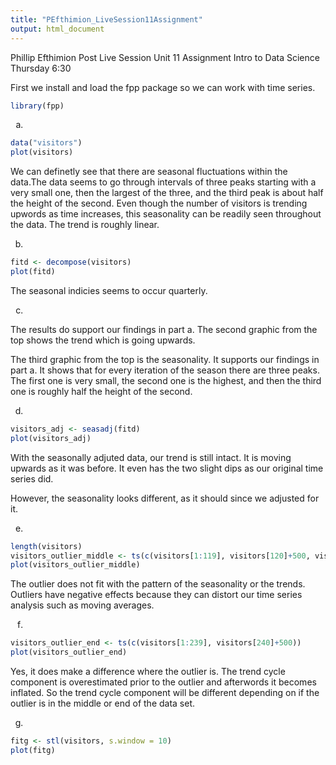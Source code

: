 ```yaml
---
title: "PEfthimion_LiveSession11Assignment"
output: html_document
---
```

Phillip Efthimion
Post Live Session Unit 11 Assignment
Intro to Data Science
Thursday 6:30


First we install and load the fpp package so we can work with time series.
```r
library(fpp)
```

a)
```r
data("visitors")
plot(visitors)
```
We can definetly see that there are seasonal fluctuations within the data.The data seems to go through intervals of three peaks starting with a very small one, then the largest of the three, and the third peak is about half the height of the second. Even though the number of visitors is trending upwords as time increases, this seasonality can be readily seen throughout the data. The trend is roughly linear.

b)
```r
fitd <- decompose(visitors)
plot(fitd)
```
The seasonal indicies seems to occur quarterly. 

c)

The results do support our findings in part a. The second graphic from the top shows the trend which is going upwards. 

The third graphic from the top is the seasonality. It supports our findings in part a. It shows that for every iteration of the season there are three peaks. The first one is very small, the second one is the highest, and then the third one is roughly half the height of the second. 

d)

```r
visitors_adj <- seasadj(fitd)
plot(visitors_adj)
```
With the seasonally adjuted data, our trend is still intact. It is moving upwards as it was before. It even has the two slight dips as our original time series did. 

However, the seasonality looks different, as it should since we adjusted for it.


e)

```r
length(visitors)
visitors_outlier_middle <- ts(c(visitors[1:119], visitors[120]+500, visitors[121:240]))
plot(visitors_outlier_middle)
```
The outlier does not fit with the pattern of the seasonality or the trends. Outliers have negative effects because they can distort our time series analysis such as moving averages. 

f)

```r
visitors_outlier_end <- ts(c(visitors[1:239], visitors[240]+500))
plot(visitors_outlier_end)
```
Yes, it does make a difference where the outlier is. The trend cycle component is overestimated prior to the outlier and afterwords it becomes inflated. So the trend cycle component will be different depending on if the outlier is in the middle or end of the data set.


g)

```r
fitg <- stl(visitors, s.window = 10)
plot(fitg)
```


